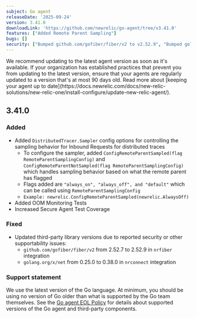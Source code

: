 ```yaml
---
subject: Go agent
releaseDate: '2025-09-24'
version: 3.41.0
downloadLink: 'https://github.com/newrelic/go-agent/tree/v3.41.0'
features: ["Added Remote Parent Sampling"]
bugs: []
security: ["Bumped github.com/gofiber/fiber/v2 to v2.52.9", "Bumped golang.org/x/net to v0.38.0"]
---
```


<Callout variant="important">
We recommend updating to the latest agent version as soon as it's available. If your organization has established practices that prevent you from updating to the latest version, ensure that your agents are regularly updated to a version that's at most 90 days old. Read more about [keeping your agent up to date](https://docs.newrelic.com/docs/new-relic-solutions/new-relic-one/install-configure/update-new-relic-agent/).
</Callout>


## 3.41.0
### Added
  * Added `DistributedTracer.Sampler` config options for controlling the sampling behavior for Inbound Requests for distributed traces
    * To configure the sampler, added `ConfigRemoteParentSampled(flag RemoteParentSamplingConfig)` and `ConfigRemoteParentNotSampled(flag RemoteParentSamplingConfig)` which handles sampling behavior based on what the remote parent has flagged
    * Flags added are `"always_on", "always_off", and "default"` which can be called using `RemoteParentSamplingConfig`
    * `Example: newrelic.ConfigRemoteParentSampled(newrelic.AlwaysOff)`
  * Added OOM Monitoring Tests
  * Increased Secure Agent Test Coverage
### Fixed
  * Updated third-party library versions due to reported security or other supportability issues:
    * `github.com/gofiber/fiber/v2` from 2.52.7 to 2.52.9 in `nrfiber` integration
    * `golang.org/x/net` from 0.25.0 to 0.38.0 in `nrconnect` integration
### Support statement
We use the latest version of the Go language. At minimum, you should be using no version of Go older than what is supported by the Go team themselves.
See the [Go agent EOL Policy](https://docs.newrelic.com/docs/apm/agents/go-agent/get-started/go-agent-eol-policy/) for details about supported versions of the Go agent and third-party components.
